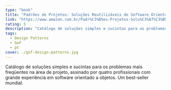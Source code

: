 ```yaml
---
type: "book"
title: "Padrões de Projetos: Soluções Reutilizáveis de Software Orientados a Objetos"
link: "https://www.amazon.com.br/Padr%C3%B5es-Projetos-Solu%C3%A7%C3%B5es-Reutiliz%C3%A1veis-Orientados/dp/8573076100/ref=asc_df_8573076100/?tag=googleshopp00-20&linkCode=df0&hvadid=379748659420&hvpos=&hvnetw=g&hvrand=5415616217336762960&hvpone=&hvptwo=&hvqmt=&hvdev=c&hvdvcmdl=&hvlocint=&hvlocphy=1001754&hvtargid=pla-812887614857&psc=1"
rating: 5
description: "Catálogo de soluções simples e sucintas para os problemas mais freqüentes na área de projeto, assinado por quatro profissionais com grande experiência em software orientado a objetos. Um best-seller mundial."
tags:
  - Design Patterns
  - GoF
  - pt
cover: ./gof-design-patterns.jpg
---
```

Catálogo de soluções simples e sucintas para os problemas mais freqüentes na área de projeto, assinado por quatro profissionais com grande experiência em software orientado a objetos. Um best-seller mundial.